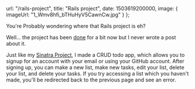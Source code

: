 
  url: "/rails-project",
  title: "Rails project",
  date: 1503619200000,
  image: {
    imageUrl: "1_Wmv8hfi_bTHuHyV5CawnCw.jpg"
  }
};


You're Probably wondering where that Rails project is eh?

Well... the project has been <a href="https://github.com/mcansh/rails-project" target="_blank" rel="noopener external nofollow">done</a> for a bit now but I never wrote a post about it.

Just like my [Sinatra Project](https://mcansh.blog/sinatra-project), I made a CRUD todo app, which allows you to signup for an account with your email or using your GitHub account. After signing up, you can make a new list, make new tasks, edit your list, delete your list, and delete your tasks. If you try accessing a list which you haven't made, you'll be redirected back to the previous page and see an error.

